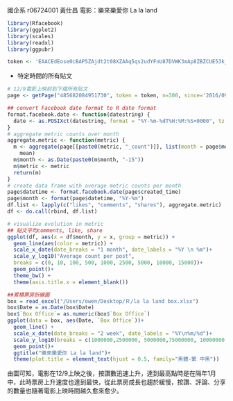 
國企系 r06724001 黃仕昌 電影：樂來樂愛你 La la land


```r
library(Rfacebook)
library(ggplot2)
library(scales)
library(readxl)
library(ggpubr)
```


```r
token <- 'EAACEdEose0cBAP5ZAjdt2t08XZAAq5qs2udYFnU87DVWK3mAp8ZBZCUE53kjZBIBaiqZAYaIqGnYc4Cj6rXTxvih5oQoq6eBDSJws7lVuOJUMSxDDpCfzyBZC1wagcI4MVeMT21kVmsSquDR1ahEMFSYNgee3CMzKbrQT73AozuQuTLY5UpQA12rG0usbUz4bDe755532ca2bEMsTggRSrOMJfx6gUfZAvUZD'
```

- 特定時間的所有貼文
```r
# 12/9電影上映前到下檔所有貼文
page <- getPage("485682084951730", token = token, n=300, since='2016/09/01', until = '2017/04/30')
```


```r
## convert Facebook date format to R date format
format.facebook.date <- function(datestring) {
  date <- as.POSIXct(datestring, format = "%Y-%m-%dT%H:%M:%S+0000", tz = "GMT")
}
# aggregate metric counts over month
aggregate.metric <- function(metric) {
  m <- aggregate(page[[paste0(metric, "_count")]], list(month = page$month),
    mean)
  m$month <- as.Date(paste0(m$month, "-15"))
  m$metric <- metric
  return(m)
}
# create data frame with average metric counts per month
page$datetime <- format.facebook.date(page$created_time)
page$month <- format(page$datetime, "%Y-%m")
df.list <- lapply(c("likes", "comments", "shares"), aggregate.metric)
df <- do.call(rbind, df.list)

# visualize evolution in metric
## 貼文平均comments, like, share 
ggplot(df, aes(x = df$month, y = x, group = metric)) +
  geom_line(aes(color = metric)) +
  scale_x_date(date_breaks = "1 month", date_labels = "%Y \n %m")+
  scale_y_log10("Average count per post",
  breaks = c(0, 10, 100, 500, 1000, 2500, 5000, 10000, 15000))+
  geom_point()+
  theme_bw() +
  theme(axis.title.x = element_blank())

##累積票房折線圖
box = read_excel("/Users/owen/Desktop/Ｒ/la la land box.xlsx")
box$Date = as.Date(box$Date)
box$`Box Office`= as.numeric(box$`Box Office`)
ggplot(data = box, aes(Date, `Box Office`))+ 
  geom_line() +
  scale_x_date(date_breaks = "2 week", date_labels = "%Y\n%m/%d")+
  scale_y_log10(breaks = c(1000000,2500000, 5000000,75000000, 10000000, 25000000, 50000000, 100000000, 150000000))+
  geom_point()+
  ggtitle("樂來樂愛你 La la land")+
  theme(plot.title = element_text(hjust = 0.5, family="黑體-繁 中黑"))
```
由圖可知，電影在12/9上映之後，按讚數迅速上升，達到最高點時是在隔年1月中，此時票房上升速度也達到最快，從此票房成長也趨於緩慢，按讚、評論、分享的數量也隨著電影上映時間越久愈來愈少。
